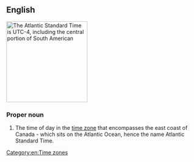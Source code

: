 ==English==
[[File:Timezoneswest.PNG|thumb|right|213px|The Atlantic Standard Time is UTC-4, including the central portion of South American]]
{{wikipedia}}

===Proper noun===
{{en-proper-noun|head=[[Atlantic]] [[standard|Standard]] [[time|Time]]}}
# The time of day in the [[time zone]] that encompasses the east coast of Canada - which sits on the Atlantic Ocean, hence the name Atlantic Standard Time.

[[Category:en:Time zones]]